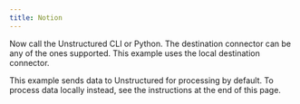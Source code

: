 ```yaml
---
title: Notion
---
```



<NewDocument />


<SharedContentNotion/>

Now call the Unstructured CLI or Python. The destination connector can be any of the ones supported. This example uses the local destination connector.

This example sends data to Unstructured for processing by default. To process data locally instead, see the instructions at the end of this page.


<CodeGroup>
  <NotionSh />
  <NotionPyV2 />
</CodeGroup>


<SharedPartitionByAPIOSS/>